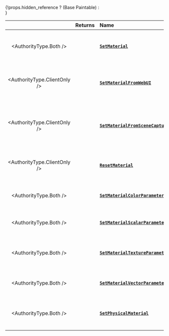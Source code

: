 
<div>
	{!props.hidden_reference ? (<ReferenceLink href="scripting-reference/classes/base-classes/paintable">Base Paintable</ReferenceLink>) : <div></div>}
</div>

|  | **Returns** | **Name** | **Description** |
| :---: | :--- | :--- | :--- |
| <AuthorityType.Both /> |  | [**`SetMaterial`**](/scripting-reference/classes/base-classes/paintable.mdx#setmaterial) | Sets the material at the specified index of this Actor |
| <AuthorityType.ClientOnly /> |  | [**`SetMaterialFromWebUI`**](/scripting-reference/classes/base-classes/paintable.mdx#setmaterialfromwebui) | Sets the material at the specified index of this Actor to a WebUI object |
| <AuthorityType.ClientOnly /> |  | [**`SetMaterialFromSceneCapture`**](/scripting-reference/classes/base-classes/paintable.mdx#setmaterialfromscenecapture) | Sets the material at the specified index of this Actor to a SceneCapture object |
| <AuthorityType.ClientOnly /> |  | [**`ResetMaterial`**](/scripting-reference/classes/base-classes/paintable.mdx#resetmaterial) | Resets the material from the specified index to the original one |
| <AuthorityType.Both /> |  | [**`SetMaterialColorParameter`**](/scripting-reference/classes/base-classes/paintable.mdx#setmaterialcolorparameter) | Sets a Color parameter in this Actor’s material |
| <AuthorityType.Both /> |  | [**`SetMaterialScalarParameter`**](/scripting-reference/classes/base-classes/paintable.mdx#setmaterialscalarparameter) | Sets a scalar parameter in this Actor’s material |
| <AuthorityType.Both /> |  | [**`SetMaterialTextureParameter`**](/scripting-reference/classes/base-classes/paintable.mdx#setmaterialtextureparameter) | Sets a texture parameter in this Actor's material to an image on disk |
| <AuthorityType.Both /> |  | [**`SetMaterialVectorParameter`**](/scripting-reference/classes/base-classes/paintable.mdx#setmaterialvectorparameter) | Sets a Vector parameter in this Actor’s material |
| <AuthorityType.Both /> |  | [**`SetPhysicalMaterial`**](/scripting-reference/classes/base-classes/paintable.mdx#setphysicalmaterial) | Overrides this Actor's Physical Material with a new one |

